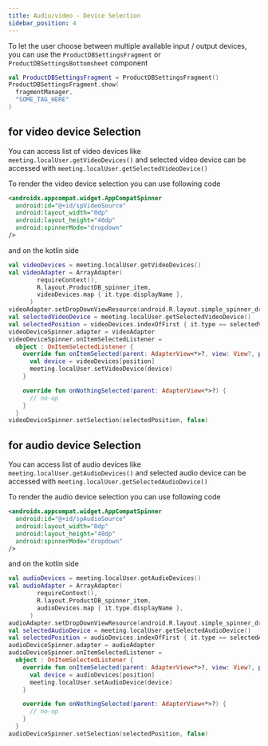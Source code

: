 ```yaml
---
title: Audio/video - Device Selection
sidebar_position: 4
---
```


To let the user choose between multiple available input / output devices, you can use the `ProductDBSettingsFragment` or `ProductDBSettingsBottomsheet` component

```kotlin
val ProductDBSettingsFragment = ProductDBSettingsFragment()
ProductDBSettingsFragment.show(
  fragmentManager,
  "SOME_TAG_HERE"
)
```

## for video device Selection
You can access list of video devices like `meeting.localUser.getVideoDevices()` and selected video device can be accessed with `meeting.localUser.getSelectedVideoDevice()`

To render the video device selection you can use following code
```xml
<androidx.appcompat.widget.AppCompatSpinner
  android:id="@+id/spVideoSource"
  android:layout_width="0dp"
  android:layout_height="48dp"
  android:spinnerMode="dropdown"
/>
```

and on the kotlin side
```kotlin
val videoDevices = meeting.localUser.getVideoDevices()
val videoAdapter = ArrayAdapter(
        requireContext(),
        R.layout.ProductDB_spinner_item,
        videoDevices.map { it.type.displayName },
      )
videoAdapter.setDropDownViewResource(android.R.layout.simple_spinner_dropdown_item)
val selectedVideoDevice = meeting.localUser.getSelectedVideoDevice()
val selectedPosition = videoDevices.indexOfFirst { it.type == selectedVideoDevice?.type }
videoDeviceSpinner.adapter = videoAdapter
videoDeviceSpinner.onItemSelectedListener =
  object : OnItemSelectedListener {
    override fun onItemSelected(parent: AdapterView<*>?, view: View?, position: Int, id: Long) {
      val device = videoDevices[position]
      meeting.localUser.setVideoDevice(device)
    }

    override fun onNothingSelected(parent: AdapterView<*>?) {
      // no-op
    }
  }
videoDeviceSpinner.setSelection(selectedPosition, false)
```

## for audio device Selection

You can access list of audio devices like `meeting.localUser.getAudioDevices()` and selected audio device can be accessed with `meeting.localUser.getSelectedAudioDevice()`

To render the audio device selection you can use following code
```xml
<androidx.appcompat.widget.AppCompatSpinner
  android:id="@+id/spAudioSource"
  android:layout_width="0dp"
  android:layout_height="48dp"
  android:spinnerMode="dropdown"
/>
```

and on the kotlin side
```kotlin
val audioDevices = meeting.localUser.getAudioDevices()
val audioAdapter = ArrayAdapter(
        requireContext(),
        R.layout.ProductDB_spinner_item,
        audioDevices.map { it.type.displayName },
      )
audioAdapter.setDropDownViewResource(android.R.layout.simple_spinner_dropdown_item)
val selectedAudioDevice = meeting.localUser.getSelectedAudioDevice()
val selectedPosition = audioDevices.indexOfFirst { it.type == selectedAudioDevice?.type }
audioDeviceSpinner.adapter = audioAdapter
audioDeviceSpinner.onItemSelectedListener =
  object : OnItemSelectedListener {
    override fun onItemSelected(parent: AdapterView<*>?, view: View?, position: Int, id: Long) {
      val device = audioDevices[position]
      meeting.localUser.setAudioDevice(device)
    }

    override fun onNothingSelected(parent: AdapterView<*>?) {
      // no-op
    }
  }
audioDeviceSpinner.setSelection(selectedPosition, false)
```